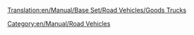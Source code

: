 [[Translation:en/Manual/Base Set/Road Vehicles/Goods Trucks]]

{{en/Manual/Base Set/Road Vehicles/RoadVehicle|name     = Грузовик Balogh
  |img  = en/Manual/Base Set/Road Vehicles/Balogh Goods Truck.png
  |price         = 242,500 руб. ($8,774) 
  |speed     = 48 км/ч
  |annual  = 23,300 руб./год
  |designed   = 1935 год
  |life = 15 
  |capacity      = 14 ящиков товара
}}
{{en/Manual/Base Set/Road Vehicles/RoadVehicle|name     = Грузовик Craighead
  |img      = en/Manual/Base Set/Road Vehicles/Craighead Goods Truck.png
  |price    = £5,330 ($10,660) 
  |speed    = 88 km/h (55 mph)
  |annual   = £787 ($1,574)
  |designed = 1974
  |life     = 15
  |capacity = 16 crates of goods
}}
{{en/Manual/Base Set/Road Vehicles/RoadVehicle|name     = Грузовик Goss
  |img      = en/Manual/Base Set/Road Vehicles/Goss Goods Truck.png
  |price    = £5,740 ($11,480)  
  |speed    = 112 km/h (70 mph)
  |annual   = £1,125 ($2,250)
  |designed = 2005
  |life     = 15
  |capacity = 18 crates of goods
}}

[[Category:en/Manual/Road Vehicles]]